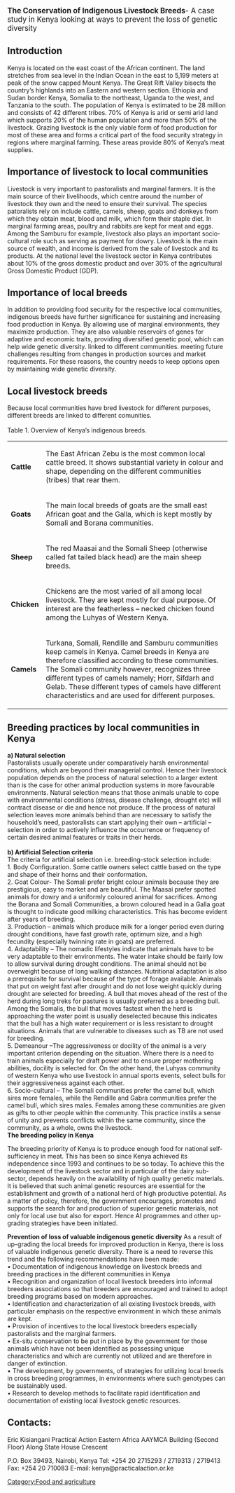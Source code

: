 {{PATBpage}}



<big>'''The Conservation of Indigenous Livestock Breeds'''- A case study in Kenya looking at ways to prevent the loss of genetic diversity</big>

== Introduction ==
 
Kenya is located on the east coast of the African continent. The land stretches from sea level in the Indian Ocean in the east to 5,199 meters at peak of the snow capped Mount Kenya. The Great Rift Valley bisects the country’s highlands into an Eastern and western section. Ethiopia and Sudan border Kenya, Somalia to the northeast, Uganda to the west, and Tanzania to the south. 
The population of Kenya is estimated to be 28 million and consists of 42 different tribes. 70% of Kenya is arid or semi arid land which supports 20% of the human population and more than 50% of the livestock. Grazing livestock is the only viable form of food production for most of these area and forms a critical part of the food security strategy in regions where marginal farming. These areas provide 80% of Kenya’s meat supplies.  


== Importance of livestock to local communities ==
 
Livestock is very important to pastoralists and marginal farmers. It is the main source of their livelihoods, which centre around the number of livestock they own and the need to ensure their survival. 
The species patoralists rely on include cattle, camels, sheep, goats and donkeys from which they obtain meat, blood and milk, which form their staple diet. 
In marginal farming areas, poultry and rabbits are kept for meat and eggs. Among the Samburu for example, livestock also plays an important socio-cultural role such as serving as payment for dowry. Livestock is the main source of wealth, and income is derived from the sale of livestock and its products. 
At the national level the livestock sector in Kenya contributes about 10% of the gross domestic product and over 30% of the agricultural Gross Domestic Product (GDP).  


== Importance of local breeds ==

In addition to providing food security for the respective local communities, indigenous breeds have further significance for sustaining and increasing food production in Kenya. By allowing use of marginal environments, they maximize production. They are also valuable reservoirs of genes for adaptive and economic traits, providing diversified genetic pool, which can help wide genetic diversity. linked to different communities. meeting future challenges resulting from changes in production sources and market requirements. For these reasons, the country needs to keep options open by maintaining wide genetic diversity.


== Local livestock breeds ==
 
Because local communities have bred livestock for different purposes, different breeds are linked to different comunities.
<br><br>
Table 1. Overview of Kenya’s indigenous breeds.
{| border="1" cellspacing="0" cellpadding="2"
|-
|'''Cattle'''|| The East African Zebu is the most common local cattle breed. It shows substantial variety in colour and shape, depending on the different communities (tribes) that rear them.
|-
|'''Goats''' ||The main local breeds of goats are the small east African goat and the Galla, which is kept mostly by Somali and Borana communities.
|-
|'''Sheep'''||The red Maasai and the Somali Sheep (otherwise called fat tailed black head) are the main sheep breeds.
|-
|'''Chicken''' ||Chickens are the most varied of all among local livestock. They are kept mostly for dual purpose. Of interest are the featherless – necked chicken found among the Luhyas of Western Kenya.
|-
|''' Camels'''||Turkana, Somali, Rendille and Samburu communities keep camels in Kenya.  Camel breeds in Kenya are therefore classified according to these communities. The Somali community however, recognizes three different types of camels namely; Horr, Sifdarh and Gelab. These different types of camels have different characteristics and are used for different purposes.
|}

== '''Breeding practices by local communities in Kenya''' ==





'''a) Natural selection''' 
<br>

Pastoralists usually operate under comparatively harsh environmental conditions, which are beyond their managerial control. Hence their livestock population depends on the process of natural selection to a larger extent than is the case for other animal production systems in more favourable environments. Natural selection means that those animals unable to cope with environmental conditions (stress, disease challenge, drought etc) will contract disease or die and hence not produce. If the process of natural selection leaves more animals behind than are necessary to satisfy the household’s need, pastoralists can start applying their own 
– artificial – selection in order to actively influence the occurrence or frequency of certain desired animal features or traits in their herds. 
<br>
<br>
'''b) Artificial Selection criteria''' 
<br>

The criteria for artificial selection i.e. breeding-stock selection include: 
<br>

1. 	Body Configuration. Some cattle owners select cattle based on the type and shape of their horns and their conformation. <br>
2. 	Goat Colour- The Somali prefer bright colour animals because they are prestigious, easy to market and are beautiful. The Maasai prefer spotted animals for dowry and a uniformly coloured animal for sacrifices. Among the Borana and Somali Communities, a brown coloured head in a Galla goat is thought to indicate good milking characteristics. This has become evident after years of breeding.<br> 
3. 	Production – animals which produce milk for a longer period even during drought conditions, have fast growth rate, optimum size, and a high fecundity (especially twinning rate in goats) are preferred. <br>
4. 	Adaptability – The nomadic lifestyles indicate that animals have to be very adaptable to their environments. The water intake should be fairly low to allow survival during drought conditions. The animal should not be overweight because of long walking distances. Nutritional adaptation is also a prerequisite for survival because of the type of forage available. Animals that put on weight fast after drought and do not lose weight quickly during drought are selected for breeding. A bull that moves ahead of the rest of the herd during long treks for pastures is usually preferred as a breeding bull. Among the Somalis, the bull that moves fastest when the herd is approaching the water point is usually deselected because this indicates that the bull has a high water requirement or is less resistant to drought situations. Animals that are vulnerable to diseases such as TB are not used for breeding. <br>
5. 	Demeanour –The aggressiveness or docility of the animal is a very important criterion depending on the situation. Where there is a need to train animals especially for draft power and to ensure proper mothering abilities, docility is selected for. On the other hand, the Luhyas community of western Kenya who use livestock in annual sports events, select bulls for their aggressiveness against each other. <br>
6. 	Socio-cultural – The Somali communities prefer the camel bull, which sires more females, while the Rendille and Gabra communities prefer the camel bull, which sires males. Females among these communities are given as gifts to other people within the community. This practice instils a sense of unity and prevents conflicts within the same community, since the community, as a whole, owns the livestock. <br> 

'''The breeding policy in Kenya''' 

The breeding priority of Kenya is to produce enough food for national self- sufficiency in meat. This has been so since Kenya achieved its independence since 1993 and continues to be so today. To achieve this the development of the livestock sector and in particular of the dairy sub-sector, depends heavily on the availability of high quality genetic materials. It is believed that such animal genetic resources are essential for the establishment and growth of a national herd of high productive potential. As a matter of policy, therefore, the government encourages, promotes and supports the search for and production of superior genetic materials, not only for local use but also for export. Hence AI programmes and other up-grading strategies have been initiated.  

'''Prevention of loss of valuable indigenous genetic diversity''' 
As a result of up-grading the local breeds for improved production in Kenya, there is loss of valuable indigenous genetic diversity. There is a need to reverse this trend and the following recommendations have been made: <br>
• 	Documentation of indigenous knowledge on livestock breeds and breeding practices in the different communities in Kenya <br>
• 	Recognition and organization of local livestock breeders into informal breeders associations so that breeders are encouraged and trained to adopt breeding programs based on modern approaches. <br>
• 	Identification and characterization of all existing livestock breeds, with particular emphasis on the respective environment in which these animals are kept. <br>
• 	Provision of incentives to the local livestock breeders especially pastoralists and the marginal farmers. <br>
• 	Ex-situ conservation to be put in place by the government for those animals which have not been identified as possessing unique characteristics and which are currently not utilized and are therefore in danger of extinction. <br>
• 	The development, by governments, of strategies for utilizing local breeds in cross breeding programmes, in environments where such genotypes can be sustainably used. <br>
• 	Research to develop methods to facilitate rapid identification and documentation of existing local livestock genetic resources. <br>


== Contacts: ==
 
Eric Kisiangani 
Practical Action Eastern Africa 
AAYMCA Building (Second Floor) 
Along State House Crescent 

P.O. Box 39493, Nairobi, Kenya Tel: +254 20 2715293 / 2719313 / 2719413 
Fax: +254 20 710083 
E-mail: kenya@practicalaction.or.ke

[[Category:Food and agriculture ]]